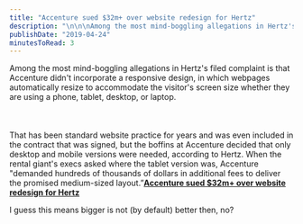 ```yaml
---
title: "Accenture sued $32m+ over website redesign for Hertz"
description: "\n\n\nAmong the most mind-boggling allegations in Hertz's filed complaint is that Accenture didn't incorporate a responsive design, in which webpages automatically resize to accommodate the visitor's screen size whether they are using a phone, tablet, desktop, or laptop.\n\n\n\n\n\nThat has been standard website practice for years and was even included in the contract that was signed, but the boffins at Accenture decided that only desktop and mobile versions were needed, according to Hertz. When the rent"
publishDate: "2019-04-24"
minutesToRead: 3
---
```


<div class="blockquote">
<div><p>Among the most mind-boggling allegations in Hertz's filed complaint is that Accenture didn't incorporate a responsive design, in which webpages automatically resize to accommodate the visitor's screen size whether they are using a phone, tablet, desktop, or laptop.<br />
<br /><br /><br />
That has been standard website practice for years and was even included in the contract that was signed, but the boffins at Accenture decided that only desktop and mobile versions were needed, according to Hertz. When the rental giant's execs asked where the tablet version was, Accenture "demanded hundreds of thousands of dollars in additional fees to deliver the promised medium-sized layout.”<strong><a href="https://www.theregister.co.uk/2019/04/23/hertz_accenture_lawsuit/?ref=antonsten.com">Accenture sued $32m+ over website redesign for Hertz</a></strong></p></div>
</div>

<p>I guess this means bigger is not (by default) better then, no?</p>